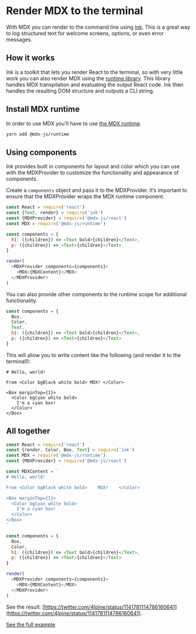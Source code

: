 # Render MDX to the terminal

With MDX you can render to the command line using [Ink][].
This is a great way to log structured text for welcome screens,
options, or even error messages.

## How it works

Ink is a toolkit that lets you render React to the terminal, so
with very little work you can also render MDX using the
[runtime library][runtime].
This library handles MDX transpilation and evaluating the output
React code.
Ink then handles the resulting DOM structure and outputs a CLI
string.

## Install MDX runtime

In order to use MDX you’ll have to use [the MDX runtime][runtime].

```sh
yarn add @mdx-js/runtime
```

## Using components

Ink provides built in components for layout and color which you can
use with the MDXProvider to customize the functionality and appearance
of components.

Create a `components` object and pass it to the MDXProvider.
It’s important to ensure that the MDXProvider wraps the MDX runtime
component.

```js
const React = require('react')
const {Text, render} = require('ink')
const {MDXProvider} = require('@mdx-js/react')
const MDX = require('@mdx-js/runtime')

const components = {
  h1: ({children}) => <Text bold>{children}</Text>,
  p: ({children}) => <Text>{children}</Text>
}

render(
  <MDXProvider components={components}>
    <MDX>{MDXContent}</MDX>
  </MDXProvider>
)
```

You can also provide other components to the runtime scope for additional
functionality.

```js
const components = {
  Box,
  Color,
  Text,
  h1: ({children}) => <Text bold>{children}</Text>,
  p: ({children}) => <Text>{children}</Text>
}
```

This will allow you to write content like the following
(and render it to the terminal!):

```mdx
# Hello, world!

From <Color bgBlack white bold> MDX! </Color>

<Box marginTop={1}>
  <Color bgCyan white bold>
    I'm a cyan box!
  </Color>
</Box>
```

## All together

```js
const React = require('react')
const {render, Color, Box, Text} = require('ink')
const MDX = require('@mdx-js/runtime')
const {MDXProvider} = require('@mdx-js/react')

const MDXContent = `
# Hello, world!

From <Color bgBlack white bold>    MDX!    </Color>

<Box marginTop={1}>
  <Color bgCyan white bold>
    I'm a cyan box!
  </Color>
</Box>
`

const components = {
  Box,
  Color,
  h1: ({children}) => <Text bold>{children}</Text>,
  p: ({children}) => <Text>{children}</Text>
}

render(
  <MDXProvider components={components}>
    <MDX>{MDXContent}</MDX>
  </MDXProvider>
)
```

See the result: [https://twitter.com/4lpine/status/1141781114786160641](https://twitter.com/4lpine/status/1141781114786160641).

[See the full example](https://github.com/mdx-js/mdx/tree/master/examples/terminal)

[ink]: https://github.com/vadimdemedes/ink

[runtime]: https://mdxjs.com/advanced/runtime
